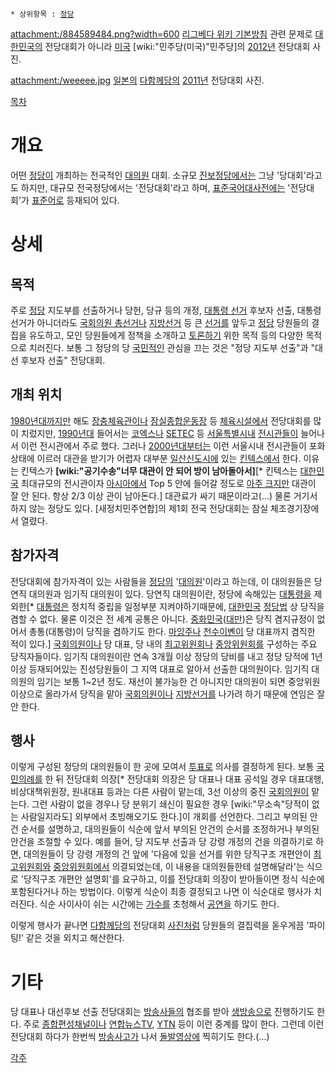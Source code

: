  * 상위항목 : [[정당]]

{{{+1 全黨大會 / Political Conventions }}}

attachment:/884589484.png?width=600
[[리그베다 위키 기본방침]] 관련 문제로 [[대한민국]]의 전당대회가 아니라 [[미국]] [wiki:"민주당(미국)"민주당]의 [[2012년]] 전당대회 사진.

attachment:/weeeee.jpg
[[일본]]의 [[다함께당]]의 [[2011년]] 전당대회 사진. 

[[목차]]

= 개요 =
어떤 [[정당]]이 개최하는 전국적인 [[대의원]] 대회. 소규모 [[진보]][[정당]]에서는 그냥 '당대회'라고도 하지만, 대규모 전국정당에서는 '전당대회'라고 하며, [[표준국어대사전]]에는 '전당대회'가 [[표준어]]로 등재되어 있다. 

= 상세 =
== 목적 ==
주로 [[정당]] 지도부를 선출하거나 당헌, 당규 등의 개정, [[대통령 선거]] 후보자 선출, 대통령 선거가 아니더라도 [[국회의원 총선거]]나 [[지방선거]] 등 큰 [[선거]]를 앞두고 [[정당]] 당원들의 결집을 유도하고, 모인 당원들에게 정책을 소개하고 [[토론]]하기 위한 목적 등의 다양한 목적으로 치러진다. 보통 그 정당의 당 [[국민]]적인 관심을 끄는 것은 "정당 지도부 선출"과 "대선 후보자 선출" 전당대회. 

== 개최 위치 ==
[[1980년대]]까지만 해도 [[장충체육관]]이나 [[잠실종합운동장]] 등 [[체육]]시설에서 전당대회를 많이 치렀지만, [[1990년대]] 들어서는 [[코엑스]]나 [[SETEC]] 등 [[서울특별시]]내 [[전시관]]들이 늘어나서 이런 전시관에서 주로 했다. 그러나 [[2000년대]]부터는 이런 서울시내 전시관들이 포화상태에 이르러 대관을 받기가 어렵자 대부분 [[일산신도시]]에 있는 [[킨텍스]]에서 한다. 이유는 킨텍스가 '''[wiki:"공기수송"너무 대관이 안 되어 방이 남아돌아서]'''[* 킨텍스는 [[대한민국]] 최대규모의 전시관이자 [[아시아]]에서 Top 5 안에 들어갈 정도로 [http://blog.naver.com/kintex_korea/80138812471 아주 크지만] 대관이 잘 안 된다. 항상 2/3 이상 관이 남아돈다.] 대관료가 싸기 때문이라고(...) 물론 거기서 하지 않는 정당도 있다. [새정치민주연합]의 제1회 전국 전당대회는 잠실 체조경기장에서 열렸다.

== 참가자격 ==
전당대회에 참가자격이 있는 사람들을 [[정당]]의 '[[대의원]]'이라고 하는데, 이 대의원들은 당연직 대의원과 임기직 대의원이 있다. 당연직 대의원이란, 정당에 속해있는 [[대통령]]을 제외한[* [[대통령]]은 정치적 중립을 일정부분 지켜야하기때문에, [[대한민국]] [[정당법]] 상 당직을 겸할 수 없다. 물론 이것은 전 세계 공통은 아니다. [[중화민국]]([[대만]])은 당직 겸지규정이 없어서 총통(대통령)이 당직을 겸하기도 한다. [[마잉주]]나 [[천수이볜]]이 당 대표까지 겸직한 적이 있다.] [[국회의원]]이나 당 대표, 당 내의 [[최고위원회]]나 [[중앙위원회]]를 구성하는 주요 당직자들이다. 임기직 대의원이란 연속 3개월 이상 정당의 당비를 내고 정당 당적에 1년 이상 등재되어있는 진성당원들이 그 지역 대표로 알아서 선출한 대의원이다. 임기직 대의원의 임기는 보통 1~2년 정도. 재선이 불가능한 건 아니지만 대의원이 되면 중앙위원 이상으로 올라가서 당직을 맡아 [[국회의원]]이나 [[지방선거]]를 나가려 하기 때문에 연임은 잘 안 한다.

== 행사 ==
이렇게 구성된 정당의 대의원들이 한 곳에 모여서 [[투표]]로 의사를 결정하게 된다. 보통 [[국민의례]]를 한 뒤 전당대회 의장[* 전당대회 의장은 당 대표나 대표 공석일 경우 대표대행, 비상대책위원장, 원내대표 등과는 다른 사람이 맡는데, 3선 이상의 중진 [[국회의원]]이 맡는다. 그런 사람이 없을 경우나 당 분위기 쇄신이 필요한 경우 [wiki:"무소속"당적이 없는 사람일지라도] 외부에서 초빙해오기도 한다.]이 개회를 선언한다. 그리고 부의된 안건 순서를 설명하고, 대의원들이 식순에 앞서 부의된 안건의 순서를 조정하거나 부의된 안건을 조절할 수 있다. 예를 들어, 당 지도부 선출과 당 강령 개정의 건을 의결하기로 하면, 대의원들이 당 강령 개정의 건 앞에 '다음에 있을 선거를 위한 당직구조 개편안이 [[최고위원회]]와 [[중앙위원회]]에서 의결되었는데, 이 내용을 대의원들한테 설명해달라'는 식으로 '당직구조 개편안 설명회'를 요구하고, 이를 전당대회 의장이 받아들이면 정식 식순에 포함된다거나 하는 방법이다. 이렇게 식순이 최종 결정되고 나면 이 식순대로 행사가 치러진다. 식순 사이사이 쉬는 시간에는 [[가수]]를 초청해서 [[공연]]을 하기도 한다.

이렇게 행사가 끝나면 [[다함께당]]의 전당대회 [[사진]]처럼 당원들의 결집력을 돋우게끔 '파이팅!' 같은 것을 외치고 해산한다.

= 기타 =
당 대표나 대선후보 선출 전당대회는 [[방송]]사들의 협조를 받아 [[생방송]]으로 진행하기도 한다. 주로 [[종합편성채널]]이나 [[연합뉴스TV]], [[YTN]] 등이 이런 중계를 많이 한다. 그런데 이런 전당대회 하다가 한번씩 [[방송사고]]가 나서 [[돌발영상]]에 찍히기도 한다.(...)

[[각주]]
